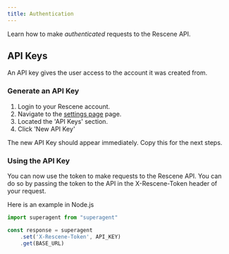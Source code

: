 ```yaml
---
title: Authentication
---
```


Learn how to make *authenticated* requests to the Rescene API.

## API Keys

An API key gives the user access to the account it was created from.

### Generate an API Key

1. Login to your Rescene account.
2. Navigate to the [settings page](https://rescene.ai/settings) page.
3. Located the 'API Keys' section.
4. Click 'New API Key'

The new API Key should appear immediately. Copy this for the next steps.

### Using the API Key

You can now use the token to make requests to the Rescene API. You can do so by passing the token to the API in the X-Rescene-Token header of your request.

Here is an example in Node.js

```ts {2} title="node.js example" /appDir: true/
import superagent from "superagent"

const response = superagent
    .set('X-Rescene-Token', API_KEY)
    .get(BASE_URL)
```